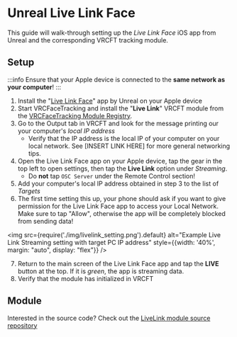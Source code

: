# Unreal Live Link Face

This guide will walk-through setting up the *Live Link Face* iOS app from Unreal and the corresponding VRCFT tracking module.

## Setup

:::info
Ensure that your Apple device is connected to the **same network as your computer**!
:::

1. Install the "[Live Link Face](https://apps.apple.com/us/app/live-link-face/id1495370836)" app by Unreal on your Apple device
2. Start VRCFaceTracking and install the "**Live Link**" VRCFT module from the [VRCFaceTracking Module Registry](@site/docs/vrcft-software/vrcft.mdx#module-registry).
3. Go to the Output tab in VRCFT and look for the message printing our your computer's *local IP address*
   - Verify that the IP address is the local IP of your computer on your local network. See [INSERT LINK HERE] for more general networking tips. 
4. Open the Live Link Face app on your Apple device, tap the gear in the top left to open settings, then tap the **Live Link** option under *Streaming*. 
   - Do **not** tap `OSC Server` under the Remote Control section!
5. Add your computer's local IP address obtained in step 3 to the list of *Targets*
6. The first time setting this up, your phone should ask if you want to give permission for the Live Link Face app to access your Local Network. 
   Make sure to tap "Allow", otherwise the app will be completely blocked from sending data! 

<img
    src={require('./img/livelink_setting.png').default}
    alt="Example Live Link Streaming setting with target PC IP address"
    style={{width: '40%', margin: "auto", display: "flex"}}
/>

7. Return to the main screen of the Live Link Face app and tap the **LIVE** button at the top. 
   If it is *green*, the app is streaming data. 
8. Verify that the module has initialized in VRCFT

## Module

Interested in the source code? Check out the [LiveLink module source repository](https://github.com/kusomaigo/VRCFaceTracking-LiveLink)
